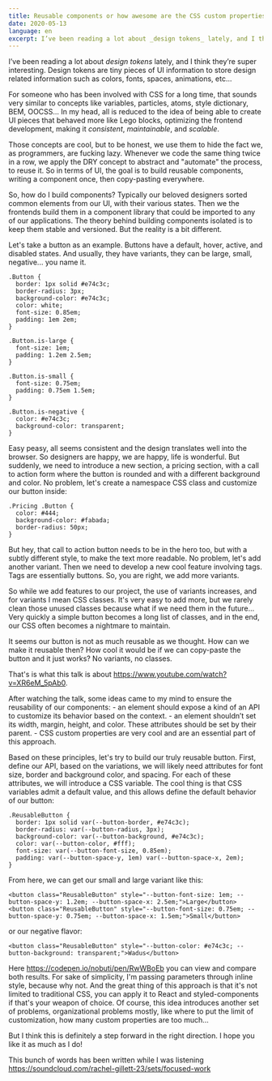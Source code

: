 ```yaml
---
title: Reusable components or how awesome are the CSS custom properties
date: 2020-05-13
language: en
excerpt: I’ve been reading a lot about _design tokens_ lately, and I think they’re super interesting. Design tokens are tiny pieces of UI information to store design related information such as colors, fonts, spaces, animations, etc...
---
```


I’ve been reading a lot about _design tokens_ lately, and I think they’re super interesting. Design tokens are tiny pieces of UI information to store design related information such as colors, fonts, spaces, animations, etc...

For someone who has been involved with CSS for a long time, that sounds very similar to concepts like variables, particles, atoms, style dictionary, BEM, OOCSS... In my head, all is reduced to the idea of being able to create UI pieces that behaved more like Lego blocks, optimizing the frontend development, making it _consistent_, _maintainable_, and _scalable_.

Those concepts are cool, but to be honest, we use them to hide the fact we, as programmers, are fucking lazy. Whenever we code the same thing twice in a row, we apply the DRY concept to abstract and "automate" the process, to reuse it. So in terms of UI, the goal is to build reusable components, writing a component once, then copy-pasting everywhere.

So, how do I build components? Typically our beloved designers sorted common elements from our UI, with their various states. Then we the frontends build them in a component library that could be imported to any of our applications. The theory behind building components isolated is to keep them stable and versioned. But the reality is a bit different.

Let's take a button as an example. Buttons have a default, hover, active, and disabled states. And usually, they have variants, they can be large, small, negative... you name it.

```
.Button {
  border: 1px solid #e74c3c;
  border-radius: 3px;
  background-color: #e74c3c;
  color: white;
  font-size: 0.85em;
  padding: 1em 2em;
}

.Button.is-large {
  font-size: 1em;
  padding: 1.2em 2.5em;
}

.Button.is-small {
  font-size: 0.75em;
  padding: 0.75em 1.5em;
}

.Button.is-negative {
  color: #e74c3c;
  background-color: transparent;
}
```

Easy peasy, all seems consistent and the design translates well into the browser. So designers are happy, we are happy, life is wonderful. But suddenly, we need to introduce a new section, a pricing section, with a call to action form where the button is rounded and with a different background and color. No problem, let's create a namespace CSS class and customize our button inside:

```
.Pricing .Button {
  color: #444;
  background-color: #fabada;
  border-radius: 50px;
}
```

But hey, that call to action button needs to be in the hero too, but with a subtly different style, to make the text more readable. No problem, let's add another variant. Then we need to develop a new cool feature involving tags. Tags are essentially buttons. So, you are right, we add more variants.

So while we add features to our project, the use of variants increases, and for variants I mean CSS classes. It's very easy to add more, but we rarely clean those unused classes because what if we need them in the future... Very quickly a simple button becomes a long list of classes, and in the end, our CSS often becomes a nightmare to maintain.

It seems our button is not as much reusable as we thought. How can we make it reusable then? How cool it would be if we can copy-paste the button and it just works? No variants, no classes.

That's is what this talk is about https://www.youtube.com/watch?v=XR6eM_5pAb0.

After watching the talk, some ideas came to my mind to ensure the reusability of our components: - an element should expose a kind of an API to customize its behavior based on the context. - an element shouldn’t set its width, margin, height, and color. These attributes should be set by their parent. - CSS custom properties are very cool and are an essential part of this approach.

Based on these principles, let's try to build our truly reusable button. First, define our API, based on the variations, we will likely need attributes for font size, border and background color, and spacing. For each of these attributes, we will introduce a CSS variable. The cool thing is that CSS variables admit a default value, and this allows define the default behavior of our button:

```
.ReusableButton {
  border: 1px solid var(--button-border, #e74c3c);
  border-radius: var(--button-radius, 3px);
  background-color: var(--button-background, #e74c3c);
  color: var(--button-color, #fff);
  font-size: var(--button-font-size, 0.85em);
  padding: var(--button-space-y, 1em) var(--button-space-x, 2em);
}
```

From here, we can get our small and large variant like this:

```
<button class="ReusableButton" style="--button-font-size: 1em; --button-space-y: 1.2em; --button-space-x: 2.5em;">Large</button>
<button class="ReusableButton" style="--button-font-size: 0.75em; --button-space-y: 0.75em; --button-space-x: 1.5em;">Small</button>
```

or our negative flavor:

```
<button class="ReusableButton" style="--button-color: #e74c3c; --button-background: transparent;">Wadus</button>
```

Here https://codepen.io/nobuti/pen/RwWBoEb you can view and compare both results. For sake of simplicity, I'm passing parameters through inline style, because why not. And the great thing of this approach is that it's not limited to traditional CSS, you can apply it to React and styled-components if that's your weapon of choice. Of course, this idea introduces another set of problems, organizational problems mostly, like where to put the limit of customization, how many custom properties are too much...

But I think this is definitely a step forward in the right direction. I hope you like it as much as I do!

This bunch of words has been written while I was listening https://soundcloud.com/rachel-gillett-23/sets/focused-work
